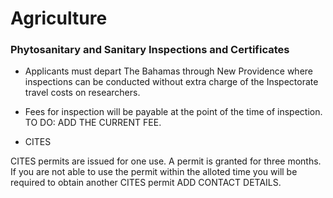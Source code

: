 # Agriculture

### Phytosanitary and Sanitary Inspections and Certificates

- Applicants must depart The Bahamas through New Providence where inspections can be conducted without extra charge of the Inspectorate travel costs on researchers. 

- Fees for inspection will be payable at the point of the time of inspection. TO DO: ADD THE CURRENT FEE. 

- CITES

CITES permits are issued for one use. A permit is granted for three months. If you are not able to use the permit within the alloted time you will be required to obtain another CITES permit ADD CONTACT DETAILS. 